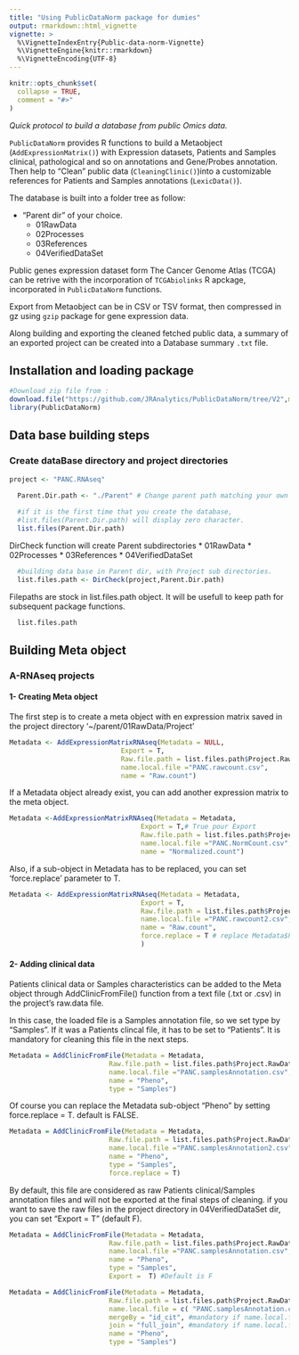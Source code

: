 ```yaml
---
title: "Using PublicDataNorm package for dumies"
output: rmarkdown::html_vignette
vignette: >
  %\VignetteIndexEntry{Public-data-norm-Vignette}
  %\VignetteEngine{knitr::rmarkdown}
  %\VignetteEncoding{UTF-8}
---
```


```r
knitr::opts_chunk$set(
  collapse = TRUE,
  comment = "#>"
)
```


*Quick protocol to build a database from public Omics data.*

`PublicDataNorm` provides R functions to build a Metaobject (`AddExpressionMatrix()`) with Expression datasets, Patients and Samples clinical, pathological and so on annotations and Gene/Probes annotation. Then help to "Clean" public data (`CleaningClinic()`)into a customizable references for Patients and Samples annotations (`LexicData()`).

The database is built into a folder tree as follow:\n

* "Parent dir" of your choice.\n
  * 01RawData\n
  * 02Processes\n
  * 03References\n
  * 04VerifiedDataSet\n

Public genes expression dataset form The Cancer Genome Atlas (TCGA) can be retrive with the incorporation of `TCGAbiolinks` R apckage, incorporated in `PublicDataNorm` functions.

Export from Metaobject can be in CSV or TSV format, then compressed in gz using `gzip` package for gene expression data.

Along building and exporting the cleaned fetched public data, a summary of an exported project can be created into a Database summary `.txt` file. 

## Installation and loading package
```r
#Download zip file from : 
download.file("https://github.com/JRAnalytics/PublicDataNorm/tree/V2",method = "wget")
library(PublicDataNorm)
```



## Data base building steps

### Create dataBase directory and project directories

```r
project <- "PANC.RNAseq"

  Parent.Dir.path <- "./Parent" # Change parent path matching your own Dir
  
  #if it is the first time that you create the database,
  #list.files(Parent.Dir.path) will display zero character.
  list.files(Parent.Dir.path) 
```  
  
  DirCheck function will create Parent subdirectories\n
  * 01RawData\n
  * 02Processes\n
  * 03References\n
  * 04VerifiedDataSet\n

```r
  #building data base in Parent dir, with Project sub directories.
  list.files.path <- DirCheck(project,Parent.Dir.path)
```




Filepaths are stock in list.files.path object. It will be usefull to keep path for subsequent package functions.
```r
  list.files.path
```


## Building Meta object

### A-RNAseq projects

#### 1- Creating Meta object 

The first step is to create a meta object with en expression matrix saved in the project directory '~/parent/01RawData/Project'
```r
Metadata <- AddExpressionMatrixRNAseq(Metadata = NULL,
                            Export = T,
                            Raw.file.path = list.files.path$Project.RawData,
                            name.local.file ="PANC.rawcount.csv",
                            name = "Raw.count")

```

If a Metadata object already exist, you can add another expression matrix to the meta object.
```r
Metadata <-AddExpressionMatrixRNAseq(Metadata = Metadata,
                                 Export = T,# True pour Export
                                 Raw.file.path = list.files.path$Project.RawData,
                                 name.local.file ="PANC.NormCount.csv",
                                 name = "Normalized.count")
```

Also, if a sub-object in Metadata has to be replaced, you can set 'force.replace' parameter to T.
```r
Metadata <- AddExpressionMatrixRNAseq(Metadata = Metadata,
                                 Export = T,
                                 Raw.file.path = list.files.path$Project.RawData,
                                 name.local.file ="PANC.rawcount2.csv",
                                 name = "Raw.count",
                                 force.replace = T # replace Metadata$PANC.rawcount.csv with the same name 
                                 )
```


#### 2- Adding clinical data

Patients clinical data or Samples characteristics can be added to the Meta object through AddClinicFromFile() function from a text file (.txt or .csv) in the project's raw.data file.

In this case, the loaded file is a Samples annotation file, so we set type by "Samples". If it was a Patients clincal file, it has to be set to "Patients". It is mandatory for cleaning this file in the next steps. 

```r
Metadata = AddClinicFromFile(Metadata = Metadata,
                         Raw.file.path = list.files.path$Project.RawData,
                         name.local.file ="PANC.samplesAnnotation.csv",
                         name = "Pheno",
                         type = "Samples")
```

Of course you can replace the Metadata sub-object "Pheno" by setting   force.replace = T. default is FALSE.

```r
Metadata = AddClinicFromFile(Metadata = Metadata,
                         Raw.file.path = list.files.path$Project.RawData,
                         name.local.file ="PANC.samplesAnnotation2.csv",
                         name = "Pheno",
                         type = "Samples",
                         force.replace = T)
```

By default, this file are considered as raw Patients clinical/Samples annotation files and will not be exported at the final steps of cleaning. if you want to save the raw files in the project directory in 04VerifiedDataSet dir, you can set "Export = T" (default F).

```r
Metadata = AddClinicFromFile(Metadata = Metadata,
                         Raw.file.path = list.files.path$Project.RawData,
                         name.local.file ="PANC.samplesAnnotation.csv",
                         name = "Pheno",
                         type = "Samples",
                         Export =  T) #Default is F

```



```r
Metadata = AddClinicFromFile(Metadata = Metadata,
                         Raw.file.path = list.files.path$Project.RawData,
                         name.local.file = c( "PANC.samplesAnnotation.csv", "PANC.Clinic.all.csv"),
                         mergeBy = "id_cit", #mandatory if name.local.file >1 string
                         join = "full_join", #mandatory if name.local.file >1 string
                         name = "Pheno",
                         type = "Samples")


```


